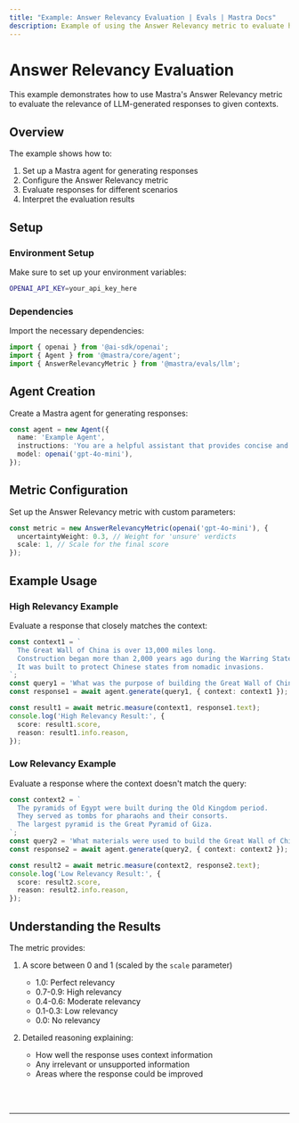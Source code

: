 ```yaml
---
title: "Example: Answer Relevancy Evaluation | Evals | Mastra Docs"
description: Example of using the Answer Relevancy metric to evaluate how well LLM responses align with provided context.
---
```



# Answer Relevancy Evaluation

This example demonstrates how to use Mastra's Answer Relevancy metric to evaluate the relevance of LLM-generated responses to given contexts.

## Overview

The example shows how to:

1. Set up a Mastra agent for generating responses
2. Configure the Answer Relevancy metric
3. Evaluate responses for different scenarios
4. Interpret the evaluation results

## Setup

### Environment Setup

Make sure to set up your environment variables:

```bash filename=".env"
OPENAI_API_KEY=your_api_key_here
```

### Dependencies

Import the necessary dependencies:

```typescript copy showLineNumbers filename="src/index.ts"
import { openai } from '@ai-sdk/openai';
import { Agent } from '@mastra/core/agent';
import { AnswerRelevancyMetric } from '@mastra/evals/llm';
```

## Agent Creation

Create a Mastra agent for generating responses:

```typescript copy showLineNumbers{6} filename="src/index.ts"
const agent = new Agent({
  name: 'Example Agent',
  instructions: 'You are a helpful assistant that provides concise and relevant answers.',
  model: openai('gpt-4o-mini'),
});
```

## Metric Configuration

Set up the Answer Relevancy metric with custom parameters:

```typescript copy showLineNumbers{13} filename="src/index.ts"
const metric = new AnswerRelevancyMetric(openai('gpt-4o-mini'), {
  uncertaintyWeight: 0.3, // Weight for 'unsure' verdicts
  scale: 1, // Scale for the final score
});
```

## Example Usage

### High Relevancy Example

Evaluate a response that closely matches the context:

```typescript copy showLineNumbers filename="src/index.ts"
const context1 = `
  The Great Wall of China is over 13,000 miles long.
  Construction began more than 2,000 years ago during the Warring States period.
  It was built to protect Chinese states from nomadic invasions.
`;
const query1 = 'What was the purpose of building the Great Wall of China?';
const response1 = await agent.generate(query1, { context: context1 });

const result1 = await metric.measure(context1, response1.text);
console.log('High Relevancy Result:', {
  score: result1.score,
  reason: result1.info.reason,
});
```

### Low Relevancy Example

Evaluate a response where the context doesn't match the query:

```typescript copy showLineNumbers filename="src/index.ts"
const context2 = `
  The pyramids of Egypt were built during the Old Kingdom period.
  They served as tombs for pharaohs and their consorts.
  The largest pyramid is the Great Pyramid of Giza.
`;
const query2 = 'What materials were used to build the Great Wall of China?';
const response2 = await agent.generate(query2, { context: context2 });

const result2 = await metric.measure(context2, response2.text);
console.log('Low Relevancy Result:', {
  score: result2.score,
  reason: result2.info.reason,
});
```

## Understanding the Results

The metric provides:

1. A score between 0 and 1 (scaled by the `scale` parameter)
   - 1.0: Perfect relevancy
   - 0.7-0.9: High relevancy
   - 0.4-0.6: Moderate relevancy
   - 0.1-0.3: Low relevancy
   - 0.0: No relevancy

2. Detailed reasoning explaining:
   - How well the response uses context information
   - Any irrelevant or unsupported information
   - Areas where the response could be improved

<br />
<br />
<hr className="dark:border-[#404040] border-gray-300" />
<br />
<br />
<GithubLink
  link={
    "https://github.com/mastra-ai/mastra/blob/main/examples/basics/evals/answer-relevancy"
  }
/>
